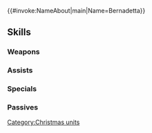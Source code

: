 {{#invoke:NameAbout|main|Name=Bernadetta}}{{HeroPage Tabs}}
{{Hero Infobox
|Name=Bernadetta
|Title=Frosty Shut-In
|WeaponType=Green Tome
|MoveType=Cavalry
|Origin=Fire Emblem: Three Houses
|Gender=Female
|actorEN=Erica Mendez
|actorJP=辻あゆみ
|artist=Tobi
|additionDate=December 17, 2020
|releaseDate=December 17, 2020
|cv1=12
|cv2=200600
|TagID=冬祭ベルナデッタ
|InternalID=601
|Properties=special,specRate_202402
|description=Daughter of Count Varley, Minister of Religious Affairs to the Adrestian Empire. Pressed to join the winter festival despite her fear of strangers. Appears in Fire Emblem: Three Houses.
}}
{{Stats Page
|Lv1HP=17|Lv1ATK=8|Lv1SPD=10|Lv1DEF=4|Lv1RES=6
|GRHP=50|GRATK=65|GRSPD=70|GRDEF=35|GRRES=40
}}
==Skills==
===Weapons===
{{Weapons Table
|weapon1=Wind
|weapon1Default=1
|weapon1Unlock=1
|weapon2=Elwind
|weapon2Default=2
|weapon2Unlock=2
|weapon3=Rexcalibur
|weapon3Default=4
|weapon3Unlock=3
|weapon4=Hrist
|weapon4Default=5
|weapon4Unlock=5
}}
===Assists===
{{Assists Table}}
===Specials===
{{Specials Table
|special1=New Moon
|special1Default=4
|special1Unlock=3
|special2=Moonbow
|special2Unlock=4
}}
===Passives===
{{Passives Table
|passiveA1=Atk/Spd Solo 1
|passiveA2=Atk/Spd Solo 2
|passiveA3=Atk/Spd Solo 3
|passiveA4=Atk/Spd Solo 4
|passiveA1Unlock=2
|passiveA2Unlock=3
|passiveA3Unlock=4
|passiveA4Unlock=5
|passiveB1=Lull Spd/Res 1
|passiveB2=Lull Spd/Res 2
|passiveB3=Lull Spd/Res 3
|passiveB1Unlock=3
|passiveB2Unlock=4
|passiveB3Unlock=5
|passiveC1=Rouse Atk/Spd 1
|passiveC2=Rouse Atk/Spd 2
|passiveC3=Rouse Atk/Spd 3
|passiveC1Unlock=1
|passiveC2Unlock=2
|passiveC3Unlock=4
}}
{{Heroes Navbox}}
[[Category:Christmas units]]